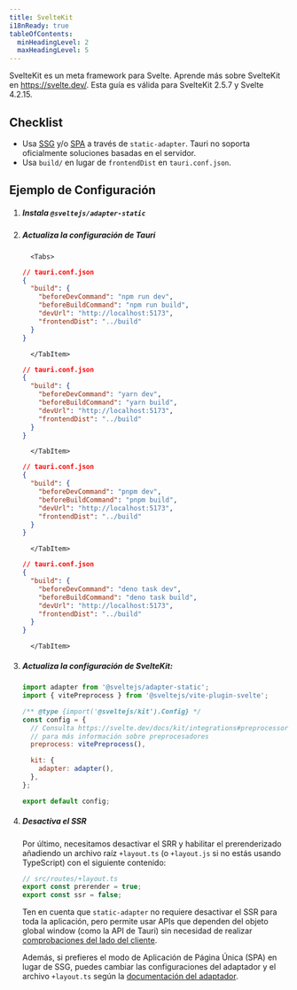 ```yaml
---
title: SvelteKit
i18nReady: true
tableOfContents:
  minHeadingLevel: 2
  maxHeadingLevel: 5
---
```



SvelteKit es un meta framework para Svelte. Aprende más sobre SvelteKit en https://svelte.dev/. Esta guía es válida para SvelteKit 2.5.7 y Svelte 4.2.15.

## Checklist

- Usa [SSG](https://svelte.dev/docs/kit/adapter-static) y/o [SPA](https://svelte.dev/docs/kit/single-page-apps) a través de `static-adapter`. Tauri no soporta oficialmente soluciones basadas en el servidor.
- Usa `build/` en lugar de `frontendDist` en `tauri.conf.json`.

## Ejemplo de Configuración

<Steps>

1.  ##### Instala `@sveltejs/adapter-static`

    <CommandTabs
      npm="npm install --save-dev @sveltejs/adapter-static"
      yarn="yarn add -D @sveltejs/adapter-static"
      pnpm="pnpm add -D @sveltejs/adapter-static"
      deno="deno add -D npm:@sveltejs/adapter-static"
      bun="bun add -D @sveltejs/adapter-static"
    />

1.  ##### Actualiza la configuración de Tauri

          <Tabs>

      <TabItem label="npm">

    ```json
    // tauri.conf.json
    {
      "build": {
        "beforeDevCommand": "npm run dev",
        "beforeBuildCommand": "npm run build",
        "devUrl": "http://localhost:5173",
        "frontendDist": "../build"
      }
    }
    ```

          </TabItem>

    <TabItem label="yarn">

    ```json
    // tauri.conf.json
    {
      "build": {
        "beforeDevCommand": "yarn dev",
        "beforeBuildCommand": "yarn build",
        "devUrl": "http://localhost:5173",
        "frontendDist": "../build"
      }
    }
    ```

          </TabItem>

    <TabItem label="pnpm">

    ```json
    // tauri.conf.json
    {
      "build": {
        "beforeDevCommand": "pnpm dev",
        "beforeBuildCommand": "pnpm build",
        "devUrl": "http://localhost:5173",
        "frontendDist": "../build"
      }
    }
    ```

          </TabItem>

    <TabItem label="deno">

    ```json
    // tauri.conf.json
    {
      "build": {
        "beforeDevCommand": "deno task dev",
        "beforeBuildCommand": "deno task build",
        "devUrl": "http://localhost:5173",
        "frontendDist": "../build"
      }
    }
    ```

          </TabItem>

    </Tabs>

1.  ##### Actualiza la configuración de SvelteKit:

    ```js title="svelte.config.js" {1}
    import adapter from '@sveltejs/adapter-static';
    import { vitePreprocess } from '@sveltejs/vite-plugin-svelte';

    /** @type {import('@sveltejs/kit').Config} */
    const config = {
      // Consulta https://svelte.dev/docs/kit/integrations#preprocessors
      // para más información sobre preprocesadores
      preprocess: vitePreprocess(),

      kit: {
        adapter: adapter(),
      },
    };

    export default config;
    ```

1.  ##### Desactiva el SSR

    Por último, necesitamos desactivar el SRR y habilitar el prerenderizado añadiendo un archivo raíz `+layout.ts` (o `+layout.js` si no estás usando TypeScript) con el siguiente contenido:

    ```ts
    // src/routes/+layout.ts
    export const prerender = true;
    export const ssr = false;
    ```

    Ten en cuenta que `static-adapter` no requiere desactivar el SSR para toda la aplicación, pero permite usar APIs que dependen del objeto global window (como la API de Tauri) sin necesidad de realizar [comprobaciones del lado del cliente](https://svelte.dev/docs/kit/faq#how-do-i-use-x-with-sveltekit-how-do-i-use-a-client-side-only-library-that-depends-on-document-or-window).

    Además, si prefieres el modo de Aplicación de Página Única (SPA) en lugar de SSG, puedes cambiar las configuraciones del adaptador y el archivo `+layout.ts` según la [documentación del adaptador](https://svelte.dev/docs/kit/single-page-apps).

</Steps>

